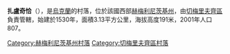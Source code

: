 {{coord|48|51|23|N|26|31|16|E|scale:100000|display=title}}

'''扎盧奇恰'''（{{lang-uk|Залуччя}}），是[[烏克蘭|烏克蘭]]的村落，位於該國西部[[赫梅利尼茨基州|赫梅利尼茨基州]]，由[[切梅里夫齊區|切梅里夫齊區]]負責管轄，始建於1530年，面積3.13平方公里，海拔高度191米，2001年人口807。

{{DEFAULTSORT:Залуччя}}
[[Category:赫梅利尼茨基州村落|Category:赫梅利尼茨基州村落]]
[[Category:切梅里夫齊區村落|Category:切梅里夫齊區村落]]


{{Khmelnytskyi-geo-stub}}